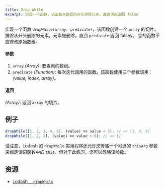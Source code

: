 ```yaml
---
title: Drop While
excerpt: 实现一个函数，该函数从数组的开头排除元素，直到谓词返回 false
---
```


实现一个函数 `dropWhile(array, predicate)`，该函数创建一个 `array` 的切片，排除从开头删除的元素。元素被删除，直到 `predicate` 返回 falsey。 您的函数不应修改原始数组。

#### 参数

1. `array` *(Array)*: 要查询的数组。
2. `predicate` *(Function)*: 每次迭代调用的函数。该函数使用三个参数调用：*(value, index, array)*。

#### 返回

*(Array)*: 返回 `array` 的切片。

## 例子

```js
dropWhile([1, 2, 3, 4, 5], (value) => value < 3); // => [3, 4, 5]
dropWhile([1, 2, 3], (value) => value < 6); // => []
```

请注意，Lodash 的 `dropWhile` 实用程序还允许您传递一个可选的 `thisArg` 参数来绑定谓词函数中的 `this`，但对于此练习，您可以忽略该参数。

## 资源

* [Lodash `_.dropWhile`](https://lodash.com/docs/#dropWhile)
